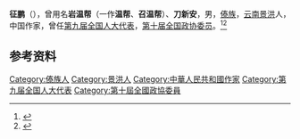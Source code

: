 '''征鹏'''（{{bd|1943年|}}），曾用名'''岩温帮'''（一作'''温帮'''、'''召温帮'''）、'''刀新安'''，男，[[傣族|傣族]]，[[云南|云南]][[景洪|景洪]]人，中国作家，曾任[[第九届全国人大代表|第九届全国人大代表]]，[[第十届全国政协委员|第十届全国政协委员]]。<ref>{{Cite book|title=中国近现代人物别名词典|author=徐为民编|publisher=沈阳出版社|year=1993|isbn=|location=沈阳|pages=}}</ref><ref>{{Cite book|title=中华人民共和国职官志|author=何虎生, 李耀东, 向常福主编|publisher=中国社会出版社|year=2003|isbn=9787800883934|location=北京|pages=}}</ref>

== 参考资料 ==
{{reflist}}

{{Authority control}}
{{DEFAULTSORT:Z}}
[[Category:傣族人|Category:傣族人]]
[[Category:景洪人|Category:景洪人]]
[[Category:中華人民共和國作家|Category:中華人民共和國作家]]
[[Category:第九届全国人大代表|Category:第九届全国人大代表]]
[[Category:第十屆全國政協委員|Category:第十屆全國政協委員]]

{{中国人物小作品}}